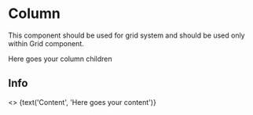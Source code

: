 
<Meta title="Grid System/Column" component={Column} />

# Column

This component should be used for grid system and should be used only within Grid component.

<Column smallScreen={1}>Here goes your column children</Column>

<Props of={Column} />

## Info
<Preview>
  <Story name="Column">
    <>
      <Column 
        smallScreen={select('columnSizes', columnSizes, 12)}
        extraClass={css.newClass}
        hasPaddingSmallScreen={boolean('hasPaddingSmallScreen', true)}
      >
        {text('Content', 'Here goes your content')}
      </Column>
    </>
  </Story>
</Preview>
